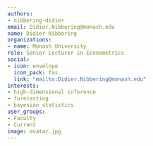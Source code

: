 ```yaml
---
authors:
- nibbering-didier
email: Didier.Nibbering@monash.edu
name: Didier Nibbering
organizations:
- name: Monash University
role: Senior Lecturer in Econometrics
social:
- icon: envelope
  icon_pack: fas
  link: "mailto:Didier.Nibbering@monash.edu"
interests:
- high-dimensional inference
- forecasting
- bayesian statistics
user_groups:
- Faculty
- Current
image: avatar.jpg
---
```


